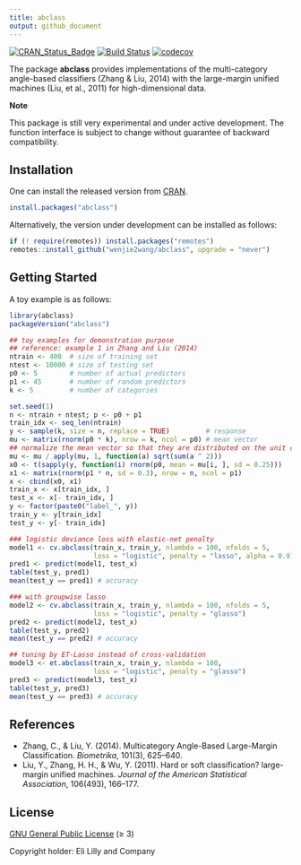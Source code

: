 ```yaml
---
title: abclass
output: github_document
---
```


[![CRAN_Status_Badge](https://www.r-pkg.org/badges/version/abclass)](https://CRAN.R-project.org/package=abclass)
[![Build Status](https://github.com/wenjie2wang/abclass-pkg-gh/actions/workflows/R-CMD-check.yaml)](https://github.com/wenjie2wang/abclass/actions)
[![codecov](https://codecov.io/gh/wenjie2wang/abclass/branch/main/graph/badge.svg)](https://app.codecov.io/gh/wenjie2wang/abclass)


The package **abclass** provides implementations of the multi-category
angle-based classifiers (Zhang & Liu, 2014) with the large-margin unified
machines (Liu, et al., 2011) for high-dimensional data.

**Note**

This package is still very experimental and under active development.
The function interface is subject to change without guarantee of backward
compatibility.


## Installation

One can install the released version from
[CRAN](https://CRAN.R-project.org/package=abclass).

``` r
install.packages("abclass")
```

Alternatively, the version under development can be installed as follows:

``` r
if (! require(remotes)) install.packages("remotes")
remotes::install_github("wenjie2wang/abclass", upgrade = "never")
```

## Getting Started

A toy example is as follows:

```r
library(abclass)
packageVersion("abclass")

## toy examples for demonstration purpose
## reference: example 1 in Zhang and Liu (2014)
ntrain <- 400  # size of training set
ntest <- 10000 # size of testing set
p0 <- 5        # number of actual predictors
p1 <- 45       # number of random predictors
k <- 5         # number of categories

set.seed(1)
n <- ntrain + ntest; p <- p0 + p1
train_idx <- seq_len(ntrain)
y <- sample(k, size = n, replace = TRUE)         # response
mu <- matrix(rnorm(p0 * k), nrow = k, ncol = p0) # mean vector
## normalize the mean vector so that they are distributed on the unit circle
mu <- mu / apply(mu, 1, function(a) sqrt(sum(a ^ 2)))
x0 <- t(sapply(y, function(i) rnorm(p0, mean = mu[i, ], sd = 0.25)))
x1 <- matrix(rnorm(p1 * n, sd = 0.3), nrow = n, ncol = p1)
x <- cbind(x0, x1)
train_x <- x[train_idx, ]
test_x <- x[- train_idx, ]
y <- factor(paste0("label_", y))
train_y <- y[train_idx]
test_y <- y[- train_idx]

### logistic deviance loss with elastic-net penalty
model1 <- cv.abclass(train_x, train_y, nlambda = 100, nfolds = 5,
                     loss = "logistic", penalty = "lasso", alpha = 0.9)
pred1 <- predict(model1, test_x)
table(test_y, pred1)
mean(test_y == pred1) # accuracy

### with groupwise lasso
model2 <- cv.abclass(train_x, train_y, nlambda = 100, nfolds = 5,
                     loss = "logistic", penalty = "glasso")
pred2 <- predict(model2, test_x)
table(test_y, pred2)
mean(test_y == pred2) # accuracy

## tuning by ET-Lasso instead of cross-validation
model3 <- et.abclass(train_x, train_y, nlambda = 100,
                     loss = "logistic", penalty = "glasso")
pred3 <- predict(model3, test_x)
table(test_y, pred3)
mean(test_y == pred3) # accuracy
```

## References

- Zhang, C., & Liu, Y. (2014). Multicategory Angle-Based Large-Margin
  Classification. *Biometrika*, 101(3), 625--640.
- Liu, Y., Zhang, H. H., & Wu, Y. (2011). Hard or soft classification?
  large-margin unified machines. *Journal of the American Statistical
  Association*, 106(493), 166--177.

## License

[GNU General Public License](https://www.gnu.org/licenses/) (≥ 3)

Copyright holder: Eli Lilly and Company
